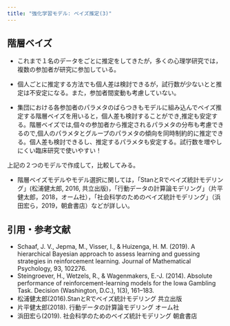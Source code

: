```yaml
---
title: "強化学習モデル: ベイズ推定(3)"
---
```


## 階層ベイズ

- これまで１名のデータをごとに推定をしてきたが，多くの心理学研究では，複数の参加者が研究に参加している。

- 個人ごとに推定する方法でも個人差は検討できるが，試行数が少ないとと推定は不安定になる。また，参加者間変動も考慮していない。

- 集団における各参加者のパラメタのばらつきもモデルに組み込んでベイズ推定する階層ベイズを用いると，個人差も検討することができ,推定も安定する。階層ベイズでは,個々の参加者から推定されるパラメタの分布も考慮できるので,個人のパラメタとグループのパラメタの傾向を同時制約的に推定できる。個人差も検討できるし、推定するパラメタも安定する。試行数を増やしにくい臨床研究で使いやすい！


上記の２つのモデルで作成して，比較してみる。

- 階層ベイズモデルやモデル選択に関しては，「StanとRでベイズ統計モデリング」(松浦健太郎, 2016, 共立出版)，「行動データの計算論モデリング」（片平健太郎，2018，オーム社），「社会科学のためのベイズ統計モデリング」（浜田宏ら，2019，朝倉書店）などが詳しい。


## 引用・参考文献

- Schaaf, J. V., Jepma, M., Visser, I., & Huizenga, H. M. (2019). A hierarchical Bayesian approach to assess learning and guessing strategies in reinforcement learning. Journal of Mathematical Psychology, 93, 102276.
- Steingroever, H., Wetzels, R., & Wagenmakers, E.-J. (2014). Absolute performance of reinforcement-learning models for the Iowa Gambling Task. Decision (Washington, D.C.), 1(3), 161–183.
- 松浦健太郎(2016).StanとRでベイズ統計モデリング 共立出版
- 片平健太郎(2018). 行動データの計算論モデリング オーム社
- 浜田宏ら(2019). 社会科学のためのベイズ統計モデリング 朝倉書店